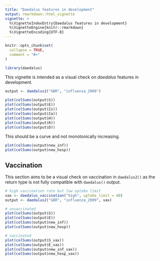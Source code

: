 ```yaml
---
title: "Daedalus features in development"
output: rmarkdown::html_vignette
vignette: >
  %\VignetteIndexEntry{Daedalus features in development}
  %\VignetteEngine{knitr::rmarkdown}
  %\VignetteEncoding{UTF-8}
---
```


```r
knitr::opts_chunk$set(
  collapse = TRUE,
  comment = "#>"
)
```

```r
library(daedalus)
```

This vignette is intended as a visual check on _daedalus_ features in development.

```r
output <- daedalus2("GBR", "influenza_2009")

plot(colSums(output$S))
plot(colSums(output$E))
plot(colSums(output$Is))
plot(colSums(output$Ia))
plot(colSums(output$H))
plot(colSums(output$R))
plot(colSums(output$D))
```

This should be a curve and not monotonically increasing.

```r
plot(colSums(output$new_inf))
plot(colSums(output$new_hosp))
```

## Vaccination

This section aims to be a visual check on vaccination in `daedalus2()` as the return type is not fully compatible with `daedalus()` output.

```r
# high vaccination rate but low uptake limit
vax <- daedalus_vaccination("high", uptake_limit = 40)
output <- daedalus2("GBR", "influenza_2009", vax)

# unvaccinated
plot(colSums(output$S))
plot(colSums(output$E))
plot(colSums(output$new_inf))
plot(colSums(output$new_hosp))

# vaccinated
plot(colSums(output$S_vax))
plot(colSums(output$E_vax))
plot(colSums(output$new_inf_vax))
plot(colSums(output$new_hosp_vax))
```

